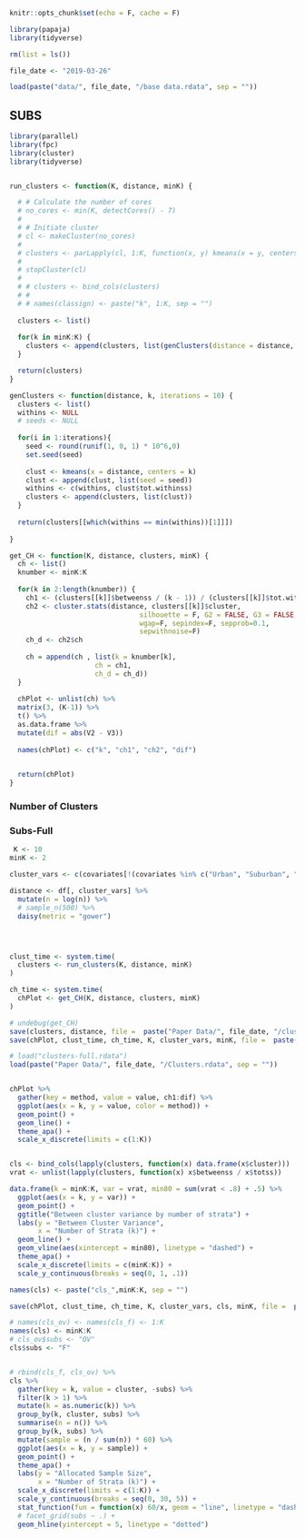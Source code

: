 ```r
knitr::opts_chunk$set(echo = F, cache = F)
```

```r
library(papaja)
library(tidyverse)

rm(list = ls())

file_date <- "2019-03-26"

load(paste("data/", file_date, "/base data.rdata", sep = ""))

```

## SUBS


```r
library(parallel)
library(fpc)
library(cluster)
library(tidyverse)


run_clusters <- function(K, distance, minK) {

  # # Calculate the number of cores
  # no_cores <- min(K, detectCores() - 7)
  # 
  # # Initiate cluster
  # cl <- makeCluster(no_cores)
  # 
  # clusters <- parLapply(cl, 1:K, function(x, y) kmeans(x = y, centers = x), distance)
  # 
  # stopCluster(cl)
  # 
  # # clusters <- bind_cols(clusters)
  # #
  # # names(classign) <- paste("k", 1:K, sep = "")
  
  clusters <- list()
  
  for(k in minK:K) {
    clusters <- append(clusters, list(genClusters(distance = distance, k = k)))
  }

  return(clusters)
}

genClusters <- function(distance, k, iterations = 10) {
  clusters <- list()
  withins <- NULL
  # seeds <- NULL
  
  for(i in 1:iterations){
    seed <- round(runif(1, 0, 1) * 10^6,0)
    set.seed(seed)
    
    clust <- kmeans(x = distance, centers = k)
    clust <- append(clust, list(seed = seed))
    withins <- c(withins, clust$tot.withinss)
    clusters <- append(clusters, list(clust))
  }
  
  return(clusters[[which(withins == min(withins))[1]]])
  
}

get_CH <- function(K, distance, clusters, minK) {
  ch <- list()
  knumber <- minK:K
  
  for(k in 2:length(knumber)) {
    ch1 <- (clusters[[k]]$betweenss / (k - 1)) / (clusters[[k]]$tot.withinss / (length(clusters[[k]]$cluster - k)))
    ch2 <- cluster.stats(distance, clusters[[k]]$cluster,
                                silhouette = F, G2 = FALSE, G3 = FALSE,
                                wgap=F, sepindex=F, sepprob=0.1,
                                sepwithnoise=F)
    ch_d <- ch2$ch
    
    ch = append(ch , list(k = knumber[k], 
                     ch = ch1,
                     ch_d = ch_d))
  }
  
  chPlot <- unlist(ch) %>%
  matrix(3, (K-1)) %>%
  t() %>%
  as.data.frame %>%
  mutate(dif = abs(V2 - V3))
  
  names(chPlot) <- c("k", "ch1", "ch2", "dif")

  
  return(chPlot)
}

```

### Number of Clusters

### Subs-Full


```r
 K <- 10
minK <- 2

cluster_vars <- c(covariates[!(covariates %in% c("Urban", "Suburban", "ToRu"))], "urbanicity")

distance <- df[, cluster_vars] %>%
  mutate(n = log(n)) %>%
  # sample_n(500) %>%
  daisy(metric = "gower")




clust_time <- system.time(
  clusters <- run_clusters(K, distance, minK)
)

ch_time <- system.time(
  chPlot <- get_CH(K, distance, clusters, minK)
)

# undebug(get_CH)
save(clusters, distance, file =  paste("Paper Data/", file_date, "/cluster analysis data.rdata", sep = ""))
save(chPlot, clust_time, ch_time, K, cluster_vars, minK, file =  paste("Paper Data/", file_date, "/Clusters.rdata", sep = ""))
```

```r
# load("clusters-full.rdata")
load(paste("Paper Data/", file_date, "/Clusters.rdata", sep = ""))


chPlot %>%
  gather(key = method, value = value, ch1:dif) %>%
  ggplot(aes(x = k, y = value, color = method)) +
  geom_point() +
  geom_line() +
  theme_apa() +
  scale_x_discrete(limits = c(1:K))



```

```r
cls <- bind_cols(lapply(clusters, function(x) data.frame(x$cluster)))
vrat <- unlist(lapply(clusters, function(x) x$betweenss / x$totss))

data.frame(k = minK:K, var = vrat, min80 = sum(vrat < .8) + .5) %>%
  ggplot(aes(x = k, y = var)) +
  geom_point() +
  ggtitle("Between cluster variance by number of strata") +
  labs(y = "Between Cluster Variance",
       x = "Number of Strata (k)") +
  geom_line() +
  geom_vline(aes(xintercept = min80), linetype = "dashed") +
  theme_apa() +
  scale_x_discrete(limits = c(minK:K)) +
  scale_y_continuous(breaks = seq(0, 1, .1))

names(cls) <- paste("cls_",minK:K, sep = "")

save(chPlot, clust_time, ch_time, K, cluster_vars, cls, minK, file =  paste("Paper Data/", file_date, "/Clusters.rdata", sep = ""))

```

```r

# names(cls_ov) <- names(cls_f) <- 1:K
names(cls) <- minK:K
# cls_ov$subs <- "OV"
cls$subs <- "F"


# rbind(cls_f, cls_ov) %>%
cls %>%
  gather(key = k, value = cluster, -subs) %>%
  filter(k > 1) %>%
  mutate(k = as.numeric(k)) %>%
  group_by(k, cluster, subs) %>%
  summarise(n = n()) %>%
  group_by(k, subs) %>%
  mutate(sample = (n / sum(n)) * 60) %>%
  ggplot(aes(x = k, y = sample)) +
  geom_point() +
  theme_apa() +
  labs(y = "Allocated Sample Size",
       x = "Number of Strata (k)") +
  scale_x_discrete(limits = c(1:K)) +
  scale_y_continuous(breaks = seq(0, 30, 5)) +
  stat_function(fun = function(x) 60/x, geom = "line", linetype = "dashed") +
  # facet_grid(subs ~ .) +
  geom_hline(yintercept = 5, linetype = "dotted")
```